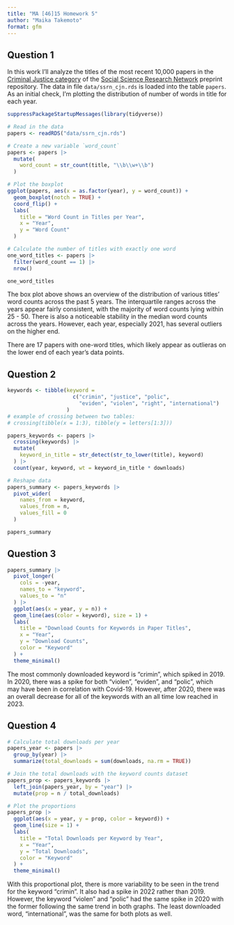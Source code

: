 ```yaml
---
title: "MA [46]15 Homework 5"
author: "Maika Takemoto"
format: gfm
---
```



## Question 1


In this work I'll analyze the titles of the most recent 10,000 papers in the
[Criminal Justice category](https://www.ssrn.com/index.cfm/en/cjrn/) of the
[Social Science Research Network](https://www.ssrn.com/index.cfm/en/) preprint
repository. The data in file `data/ssrn_cjn.rds` is loaded into the table
`papers`. As an initial check, I'm plotting the distribution of number of words
in title for each year.

```r
suppressPackageStartupMessages(library(tidyverse))

# Read in the data
papers <- readRDS("data/ssrn_cjn.rds")

# Create a new variable `word_count`
papers <- papers |>
  mutate(
    word_count = str_count(title, "\\b\\w+\\b")
  )

# Plot the boxplot 
ggplot(papers, aes(x = as.factor(year), y = word_count)) +
  geom_boxplot(notch = TRUE) +
  coord_flip() +
  labs(
    title = "Word Count in Titles per Year",
    x = "Year",
    y = "Word Count"
  )

# Calculate the number of titles with exactly one word
one_word_titles <- papers |>
  filter(word_count == 1) |>
  nrow()

one_word_titles
```

The box plot above shows an overview of the distribution of various titles' word counts across the past 5 years. The interquartile ranges across the years appear fairly consistent, with the majority of word counts lying within 25 - 50. There is also a noticeable stability in the median word counts across the years. However, each year, especially 2021, has several outliers on the higher end.  

There are 17 papers with one-word titles, which likely appear as outlieras on the lower end of each year's data points.

## Question 2

```r
keywords <- tibble(keyword = 
                     c("crimin", "justice", "polic", 
                       "eviden", "violen", "right", "international")
                   )
# example of crossing between two tables:
# crossing(tibble(x = 1:3), tibble(y = letters[1:3]))

papers_keywords <- papers |>
  crossing(keywords) |>
  mutate(
    keyword_in_title = str_detect(str_to_lower(title), keyword)
  ) |>
  count(year, keyword, wt = keyword_in_title * downloads)

# Reshape data 
papers_summary <- papers_keywords |>
  pivot_wider(
    names_from = keyword,
    values_from = n,
    values_fill = 0
  )

papers_summary
```


## Question 3

```r
papers_summary |>
  pivot_longer(
    cols = -year,  
    names_to = "keyword",
    values_to = "n"
  ) |>
  ggplot(aes(x = year, y = n)) +
  geom_line(aes(color = keyword), size = 1) +
  labs(
    title = "Download Counts for Keywords in Paper Titles",
    x = "Year",
    y = "Download Counts",
    color = "Keyword"
  ) +
  theme_minimal()
```

The most commonly downloaded keyword is "crimin", which spiked in 2019. In 2020, there was a spike for both "violen", "eviden", and "polic", which may have been in correlation with Covid-19. However, after 2020, there was an overall decrease for all of the keywords with an all time low reached in 2023. 

## Question 4

```r
# Calculate total downloads per year
papers_year <- papers |>
  group_by(year) |>
  summarize(total_downloads = sum(downloads, na.rm = TRUE))

# Join the total downloads with the keyword counts dataset
papers_prop <- papers_keywords |>
  left_join(papers_year, by = "year") |>
  mutate(prop = n / total_downloads)  

# Plot the proportions
papers_prop |>
  ggplot(aes(x = year, y = prop, color = keyword)) +
  geom_line(size = 1) +
  labs(
    title = "Total Downloads per Keyword by Year",
    x = "Year",
    y = "Total Downloads",
    color = "Keyword"
  ) +
  theme_minimal()
```

With this proportional plot, there is more variability to be seen in the trend for the keyword "crimin". It also had a spike in 2022 rather than 2019. However, the keyword "violen" and "polic" had the same spike in 2020 with the former following the same trend in both graphs. The least downloaded word, "international", was the same for both plots as well.
